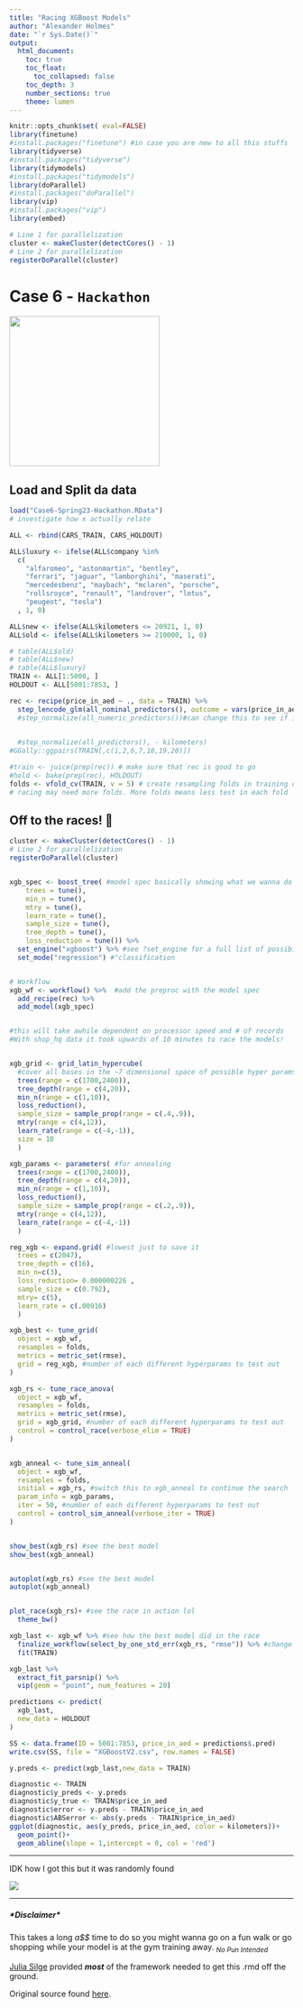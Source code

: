 ```yaml
---
title: "Racing XGBoost Models"
author: "Alexander Holmes"
date: "`r Sys.Date()`"
output:
  html_document:
    toc: true
    toc_float:
      toc_collapsed: false
    toc_depth: 3
    number_sections: true
    theme: lumen
---
```


```r
knitr::opts_chunk$set( eval=FALSE)
library(finetune)
#install.packages("finetune") #in case you are new to all this stuffs
library(tidyverse)
#install.packages("tidyverse")
library(tidymodels)
#install.packages("tidymodels")
library(doParallel)
#install.packages("doParallel") 
library(vip)
#install.packages("vip")
library(embed)

# Line 1 for parallelization
cluster <- makeCluster(detectCores() - 1)
# Line 2 for parallelization
registerDoParallel(cluster)

```

# Case 6 - `Hackathon`

![](images/XGBoost_logo.png){width="266"}

## Load and Split da data

```r
load("Case6-Spring23-Hackathon.RData")
# investigate how x actually relate

ALL <- rbind(CARS_TRAIN, CARS_HOLDOUT)

ALL$luxury <- ifelse(ALL$company %in%
  c(
    "alfaromeo", "astonmartin", "bentley",
    "ferrari", "jaguar", "lamborghini", "maserati",
    "mercedesbenz", "maybach", "mclaren", "porsche", 
    "rollsroyce", "renault", "landrover", "lotus", 
    "peugeot", "tesla")
  , 1, 0)

ALL$new <- ifelse(ALL$kilometers <= 20921, 1, 0)
ALL$old <- ifelse(ALL$kilometers >= 210000, 1, 0)

# table(ALL$old)
# table(ALL$new)
# table(ALL$luxury)
TRAIN <- ALL[1:5000, ]
HOLDOUT <- ALL[5001:7853, ]

rec <- recipe(price_in_aed ~ ., data = TRAIN) %>%
  step_lencode_glm(all_nominal_predictors(), outcome = vars(price_in_aed)) #%>%
  #step_normalize(all_numeric_predictors())#can change this to see if it makes diff 
  

  #step_normalize(all_predictors(), - kilometers) 
#GGally::ggpairs(TRAIN[,c(1,2,6,7,18,19,20)])

#train <- juice(prep(rec)) # make sure that rec is good to go
#hold <- bake(prep(rec), HOLDOUT)
folds <- vfold_cv(TRAIN, v = 5) # create resampling folds in training data
# racing may need more folds. More folds means less test in each fold

```

## Off to the races! 🏇

```r
cluster <- makeCluster(detectCores() - 1)
# Line 2 for parallelization
registerDoParallel(cluster)


xgb_spec <- boost_tree( #model spec basically showing what we wanna do    
    trees = tune(),
    min_n = tune(),
    mtry = tune(),
    learn_rate = tune(),
    sample_size = tune(),
    tree_depth = tune(),
    loss_reduction = tune()) %>% 
  set_engine("xgboost") %>% #see ?set_engine for a full list of possibilites
  set_mode("regression") #"classification


# Workflow
xgb_wf <- workflow() %>%  #add the preproc with the model spec
  add_recipe(rec) %>% 
  add_model(xgb_spec)


#this will take awhile dependent on processor speed and # of records
#With shop_hq data it took upwards of 10 minutes to race the models!


xgb_grid <- grid_latin_hypercube( 
  #cover all bases in the ~7 dimensional space of possible hyper params
  trees(range = c(1700,2400)),
  tree_depth(range = c(4,20)),
  min_n(range = c(1,10)),
  loss_reduction(),
  sample_size = sample_prop(range = c(.4,.9)),
  mtry(range = c(4,12)),
  learn_rate(range = c(-4,-1)),
  size = 10
  )

xgb_params <- parameters( #for annealing
  trees(range = c(1700,2400)),
  tree_depth(range = c(4,20)),
  min_n(range = c(1,10)),
  loss_reduction(),
  sample_size = sample_prop(range = c(.2,.9)),
  mtry(range = c(4,12)),
  learn_rate(range = c(-4,-1))
  )

reg_xgb <- expand.grid( #lowest just to save it 
  trees = c(2047),
  tree_depth = c(16),
  min_n=c(3),
  loss_reduction= 0.000000226 ,
  sample_size = c(0.792),
  mtry= c(5),
  learn_rate = c(.00916)
  )

xgb_best <- tune_grid(
  object = xgb_wf,
  resamples = folds,
  metrics = metric_set(rmse),
  grid = reg_xgb, #number of each different hyperparams to test out
)

xgb_rs <- tune_race_anova(
  object = xgb_wf,
  resamples = folds,
  metrics = metric_set(rmse),
  grid = xgb_grid, #number of each different hyperparams to test out
  control = control_race(verbose_elim = TRUE)
)


xgb_anneal <- tune_sim_anneal(
  object = xgb_wf,
  resamples = folds,
  initial = xgb_rs, #switch this to xgb_anneal to continue the search
  param_info = xgb_params,
  iter = 50, #number of each different hyperparams to test out
  control = control_sim_anneal(verbose_iter = TRUE)
)


show_best(xgb_rs) #see the best model
show_best(xgb_anneal)


autoplot(xgb_rs) #see the best model
autoplot(xgb_anneal)


plot_race(xgb_rs)+ #see the race in action lol 
  theme_bw()

xgb_last <- xgb_wf %>% #see how the best model did in the race
  finalize_workflow(select_by_one_std_err(xgb_rs, "rmse")) %>% #change this from rs if you `annealed`
  fit(TRAIN)

xgb_last %>%
  extract_fit_parsnip() %>%
  vip(geom = "point", num_features = 20)

predictions <- predict(
  xgb_last,
  new_data = HOLDOUT
)

SS <- data.frame(ID = 5001:7853, price_in_aed = predictions$.pred)
write.csv(SS, file = "XGBoostV2.csv", row.names = FALSE)
```

```r

y.preds <- predict(xgb_last,new_data = TRAIN)

diagnostic <- TRAIN
diagnostic$y_preds <- y.preds
diagnostic$y_true <- TRAIN$price_in_aed
diagnostic$error <- y.preds - TRAIN$price_in_aed
diagnostic$ABSerror <- abs(y.preds - TRAIN$price_in_aed)
ggplot(diagnostic, aes(y_preds, price_in_aed, color = kilometers))+
  geom_point()+
  geom_abline(slope = 1,intercept = 0, col = 'red')

```

------------------------------------------------------------------------

IDK how I got this but it was randomly found

![](images/CURRENT%20KAGGLE%20WIN4-13-2023-01.png)

------------------------------------------------------------------------

##### \*Disclaimer\*

This takes a long *a\$\$* time to do so you might wanna go on a fun walk or go shopping while your model is at the gym training away. ~*No Pun Intended*~

[Julia Silge](https://juliasilge.com/) provided ***most*** of the framework needed to get this .rmd off the ground.

Original source found [here](https://juliasilge.com/blog/baseball-racing/).
